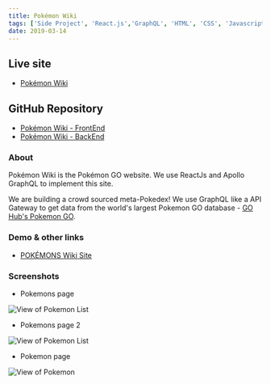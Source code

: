 ```yaml
---
title: Pokémon Wiki
tags: ['Side Project', 'React.js','GraphQL', 'HTML', 'CSS', 'Javascript']
date: 2019-03-14
---
```


## Live site
- [Pokémon Wiki](https://pokefor.dev)

## GitHub Repository
- [Pokémon Wiki - FrontEnd](https://github.com/nguyenletan/pokemon-wiki-react)
- [Pokémon Wiki - BackEnd](https://github.com/nguyenletan/pokemon-wiki-apollo)

### About
Pokémon Wiki is the Pokémon GO website. We use ReactJs and Apollo GraphQL to implement this site.

We are building a crowd sourced meta-Pokedex! We use GraphQL like a API Gateway to get data from the world's largest Pokemon GO database - [GO Hub's Pokemon GO](https://pokemongohub.net/).

### Demo & other links
- [POKÉMONS Wiki Site](https://pokefor.dev)

### Screenshots

- Pokemons page
<Image src='../../images/project-images/pokemons2.png' alt='View of Pokemon List'/>

- Pokemons page 2
<Image src='../../images/project-images/pokemons.jpg' alt='View of Pokemon List'/>

- Pokemon page
<Image src='../../images/project-images/pokemon.png' alt='View of Pokemon'/>